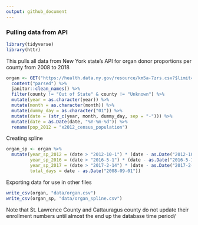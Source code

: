 ```yaml
---
output: github_document
---
```


### Pulling data from API

```r
library(tidyverse)
library(httr)
```

This pulls all data from New York state's API for organ donor proportions per county from 2008 to 2018

```r
organ <- GET("https://health.data.ny.gov/resource/km5a-7zrs.csv?$limit=10000") %>% 
  content("parsed") %>%
  janitor::clean_names() %>%
  filter(county != "Out of State" & county != "Unknown") %>%
  mutate(year = as.character(year)) %>%
  mutate(month = as.character(month)) %>%
  mutate(dummy_day = as.character("01")) %>%
  mutate(date = (str_c(year, month, dummy_day, sep = "-"))) %>%
  mutate(date = as.Date(date, "%Y-%m-%d")) %>% 
  rename(pop_2012 = "x2012_census_population")
```

Creating spline

```r
organ_sp <- organ %>% 
  mutate(year_sp_2012 = (date > "2012-10-1") * (date - as.Date("2012-10-1")), 
         year_sp_2016 = (date > "2016-5-1") * (date - as.Date("2016-5-1")), 
         year_sp_2017 = (date > "2017-2-14") * (date - as.Date("2017-2-14")),
         total_days = date - as.Date("2008-09-01"))
```

Exporting data for use in other files

```r
write_csv(organ, "data/organ.csv")
write_csv(organ_sp, "data/organ_spline.csv")
```

Note that St. Lawrence County and Cattauragus county do not update their enrollment numbers until almost the end up the database time period/
